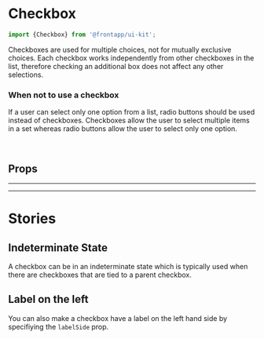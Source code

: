 
<Meta title="Components/Checkbox" of={Checkbox} />

# Checkbox

<Canvas>
  <Story id="components-checkbox--basic" />
</Canvas>

```typescript
import {Checkbox} from '@frontapp/ui-kit';
```

Checkboxes are used for multiple choices, not for mutually exclusive choices. Each checkbox works independently
from other checkboxes in the list, therefore checking an additional box does not affect any other selections.

### When not to use a checkbox

If a user can select only one option from a list, radio buttons should be used instead of checkboxes. Checkboxes
allow the user to select multiple items in a set whereas radio buttons allow the user to select only one option.

<br />

## Props

<ArgsTable of={Checkbox} />

<hr />
<hr />

# Stories

## Indeterminate State

<Canvas>
  <Story id="components-checkbox--indeterminate" />
</Canvas>

A checkbox can be in an indeterminate state which is typically used when there are checkboxes that are tied to a parent
checkbox.

## Label on the left

<Canvas>
  <Story id="components-checkbox--basic-reverse" />
</Canvas>

You can also make a checkbox have a label on the left hand side by specifiying the `labelSide` prop.
